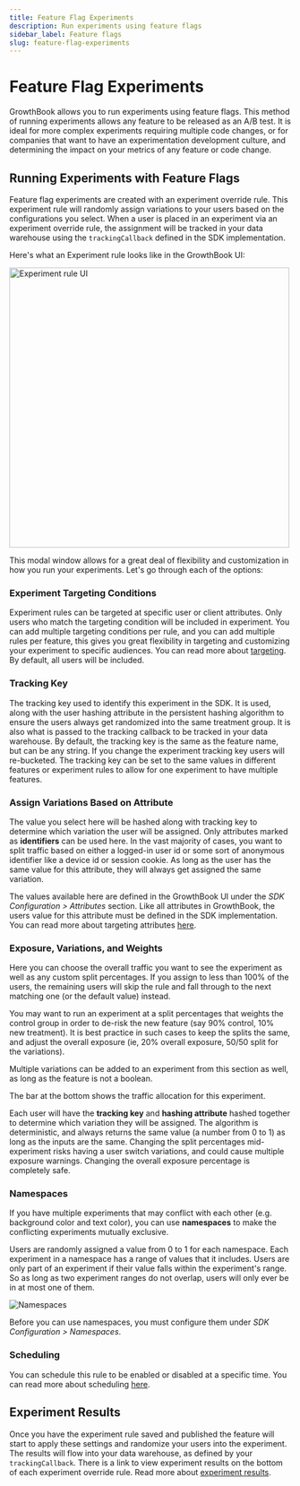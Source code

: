 ```yaml
---
title: Feature Flag Experiments
description: Run experiments using feature flags
sidebar_label: Feature flags
slug: feature-flag-experiments
---
```


# Feature Flag Experiments

GrowthBook allows you to run experiments using feature flags. This method of running experiments allows any feature to be
released as an A/B test. It is ideal for more complex experiments requiring multiple code changes, or for companies that
want to have an experimentation development culture, and determining the impact on your metrics of any feature or code change.

## Running Experiments with Feature Flags

Feature flag experiments are created with an experiment override rule. This experiment rule will randomly assign
variations to your users based on the configurations you select. When a user is placed in an experiment via an experiment
override rule, the assignment will be tracked in your data warehouse using the `trackingCallback` defined in the SDK
implementation.

Here's what an Experiment rule looks like in the GrowthBook UI:

<img src="/images/features/feature-experiment-rules.png" alt="Experiment rule UI" width="500" />

This modal window allows for a great deal of flexibility and customization in how you run your experiments. Let's go through each of the options:

### Experiment Targeting Conditions

Experiment rules can be targeted at specific user or client attributes. Only users who match the targeting condition will
be included in experiment. You can add multiple targeting conditions per rule, and you can add multiple rules per feature,
this gives you great flexibility in targeting and customizing your experiment to specific audiences. You can read more
about [targeting](/features/targeting). By default, all users will be included.

### Tracking Key

The tracking key used to identify this experiment in the SDK. It is used, along with the user hashing attribute in the
persistent hashing algorithm to ensure the users always get randomized into the same treatment group. It is also what is
passed to the tracking callback to be tracked in your data warehouse. By default, the tracking key is the same as the
feature name, but can be any string. If you change the experiment tracking key users will re-bucketed. The tracking key
can be set to the same values in different features or experiment rules to allow for one experiment to have multiple
features.

### Assign Variations Based on Attribute

The value you select here will be hashed along with tracking key to determine which variation the user will be assigned.
Only attributes marked as **identifiers** can be used here. In the vast majority of cases, you want to split traffic based
on either a logged-in user id or some sort of anonymous identifier like a device id or session cookie. As long as the user
has the same value for this attribute, they will always get assigned the same variation.

The values available here are defined in the GrowthBook UI under the _SDK Configuration > Attributes_
section. Like all attributes in GrowthBook, the users value for this attribute must be defined in the SDK implementation.
You can read more about targeting attributes [here](/features/targeting).

### Exposure, Variations, and Weights

Here you can choose the overall traffic you want to see the experiment as well as any custom split percentages. If you
assign to less than 100% of the users, the remaining users will skip the rule and fall through to the next matching one
(or the default value) instead.

You may want to run an experiment at a split percentages that weights the control group
in order to de-risk the new feature (say 90% control, 10% new treatment). It is best practice in such cases to keep the splits the
same, and adjust the overall exposure (ie, 20% overall exposure, 50/50 split for the variations).

Multiple variations can be added to an experiment from this section as well, as long as the feature is not a boolean.

The bar at the bottom shows the traffic allocation for this experiment.

Each user will have the **tracking key** and **hashing attribute** hashed together to determine which variation they
will be assigned. The algorithm is deterministic, and always returns the same value (a number from 0 to 1) as long as
the inputs are the same. Changing the split percentages mid-experiment risks having a user switch variations, and could
cause multiple exposure warnings. Changing the overall exposure percentage is completely safe.

### Namespaces

If you have multiple experiments that may conflict with each other (e.g. background color and text color), you can
use **namespaces** to make the conflicting experiments mutually exclusive.

Users are randomly assigned a value from 0 to 1 for each namespace. Each experiment in a namespace has a range of values
that it includes. Users are only part of an experiment if their value falls within the experiment's range. So as long
as two experiment ranges do not overlap, users will only ever be in at most one of them.

![Namespaces](/images/namespaces.png)

Before you can use namespaces, you must configure them under _SDK Configuration > Namespaces_.

### Scheduling

You can schedule this rule to be enabled or disabled at a specific time. You can read more about scheduling [here](/features/scheduling).

## Experiment Results

Once you have the experiment rule saved and published the feature will start to apply these settings and randomize your
users into the experiment. The results will flow into your data warehouse, as defined by your `trackingCallback`. There is
a link to view experiment results on the bottom of each experiment override rule. Read more about [experiment results](app/experiments#experiment-results-table-bayesian-engine).
